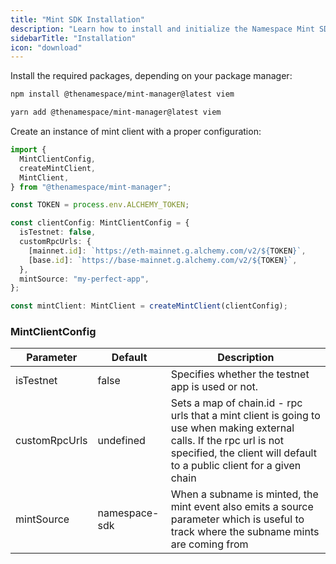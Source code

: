 ```yaml
---
title: "Mint SDK Installation"
description: "Learn how to install and initialize the Namespace Mint SDK for minting ENS subnames."
sidebarTitle: "Installation"
icon: "download"
---
```


Install the required packages, depending on your package manager:

<Tabs>
<Tab title="Npm">

```bash
npm install @thenamespace/mint-manager@latest viem
```

</Tab>
<Tab title="Yarn">

```bash
yarn add @thenamespace/mint-manager@latest viem
```

</Tab>
</Tabs>

Create an instance of mint client with a proper configuration:

```typescript
import {
  MintClientConfig,
  createMintClient,
  MintClient,
} from "@thenamespace/mint-manager";

const TOKEN = process.env.ALCHEMY_TOKEN;

const clientConfig: MintClientConfig = {
  isTestnet: false,
  customRpcUrls: {
    [mainnet.id]: `https://eth-mainnet.g.alchemy.com/v2/${TOKEN}`,
    [base.id]: `https://base-mainnet.g.alchemy.com/v2/${TOKEN}`,
  },
  mintSource: "my-perfect-app",
};

const mintClient: MintClient = createMintClient(clientConfig);
```

### MintClientConfig

| Parameter     | Default       | Description                                                                                                                                                                                    |
| ------------- | ------------- | ---------------------------------------------------------------------------------------------------------------------------------------------------------------------------------------------- |
| isTestnet     | false         | Specifies whether the testnet app is used or not.                                                                                                                                              |
| customRpcUrls | undefined     | Sets a map of chain.id - rpc urls that a mint client is going to use when making external calls. If the rpc url is not specified, the client will default to a public client for a given chain |
| mintSource    | namespace-sdk | When a subname is minted, the mint event also emits a source parameter which is useful to track where the subname mints are coming from                                                        |
